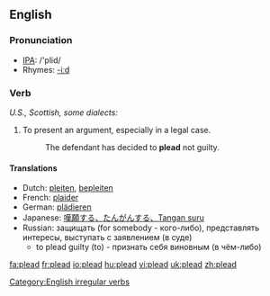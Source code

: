 ==English==

===Pronunciation===
*[[w:IPA|IPA]]: /'plid/
*Rhymes: [[Rhymes:English:-iːd|-iːd]]

===Verb===
[[Category:English irregular verbs]]
{{en-verb|pleads|pleading|pleaded}}
''U.S., Scottish, some dialects:''
{{en-verb|pleads|pleading|pled}}

# To present an argument, especially in a legal case.
#:The  defendant has decided to '''plead''' not guilty.

====Translations====
*Dutch: [[pleiten]], [[bepleiten]]
*French: [[plaider]]
*German: [[plädieren]]
*Japanese: [[嘆願する、たんがんする、Tangan suru]]
*Russian: защищать (for somebody - кого-либо), представлять интересы, выступать с заявлением (в суде)
**to plead guilty (to) - признать себя виновным (в чём-либо)

[[fa:plead]]
[[fr:plead]]
[[io:plead]]
[[hu:plead]]
[[vi:plead]]
[[uk:plead]]
[[zh:plead]]